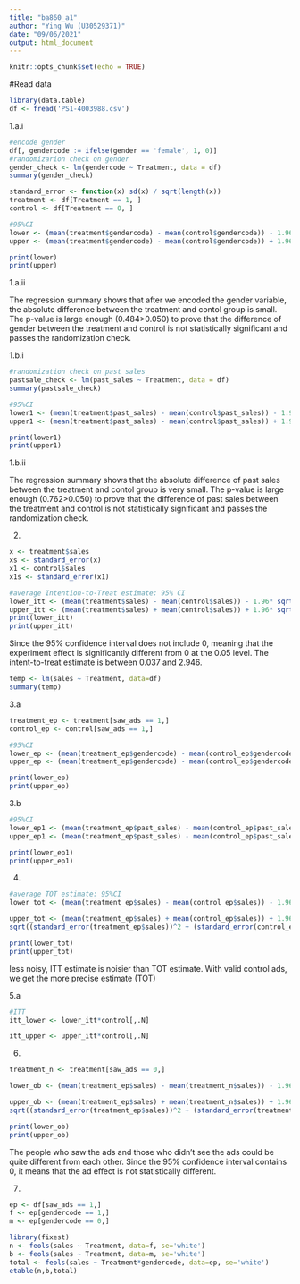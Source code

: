 ```yaml
---
title: "ba860_a1"
author: "Ying Wu (U30529371)"
date: "09/06/2021"
output: html_document
---
```


```r
knitr::opts_chunk$set(echo = TRUE)
```
#Read data
```r
library(data.table)
df <- fread('PS1-4003988.csv')
```
1.a.i
```r
#encode gender
df[, gendercode := ifelse(gender == 'female', 1, 0)]
#randomizarion check on gender
gender_check <- lm(gendercode ~ Treatment, data = df)
summary(gender_check)
```
```r
standard_error <- function(x) sd(x) / sqrt(length(x))
treatment <- df[Treatment == 1, ]
control <- df[Treatment == 0, ]

#95%CI
lower <- (mean(treatment$gendercode) - mean(control$gendercode)) - 1.96* sqrt((standard_error(treatment$gendercode))^2 + (standard_error(control$gendercode))^2)
upper <- (mean(treatment$gendercode) - mean(control$gendercode)) + 1.96* sqrt((standard_error(treatment$gendercode))^2 + (standard_error(control$gendercode))^2)

print(lower)
print(upper)
```

1.a.ii

The regression summary shows that after we encoded the gender variable, the absolute difference between the treatment and contol group is small. The p-value is large enough (0.484>0.050) to prove that the difference of gender between the treatment and control is not statistically significant and passes the randomization check. 

1.b.i
```r
#randomization check on past sales
pastsale_check <- lm(past_sales ~ Treatment, data = df)
summary(pastsale_check)
```
```r
#95%CI
lower1 <- (mean(treatment$past_sales) - mean(control$past_sales)) - 1.96* sqrt((standard_error(treatment$past_sales))^2 + (standard_error(control$past_sales))^2)
upper1 <- (mean(treatment$past_sales) - mean(control$past_sales)) + 1.96* sqrt((standard_error(treatment$past_sales))^2 + (standard_error(control$past_sales))^2)

print(lower1)
print(upper1)
```

1.b.ii

The regression summary shows that the absolute difference of past sales between the treatment and contol group is very small. The p-value is large enough (0.762>0.050) to prove that the difference of past sales between the treatment and control is not statistically significant and passes the randomization check. 

2.
```r
x <- treatment$sales
xs <- standard_error(x)
x1 <- control$sales
x1s <- standard_error(x1)

#average Intention-to-Treat estimate: 95% CI
lower_itt <- (mean(treatment$sales) - mean(control$sales)) - 1.96* sqrt(xs^2 + x1s^2)
upper_itt <- (mean(treatment$sales) + mean(control$sales)) + 1.96* sqrt(xs^2 + x1s^2)
print(lower_itt)
print(upper_itt)
```
Since the 95% confidence interval does not include 0, meaning that the experiment effect is significantly different from 0 at the 0.05 level. The intent-to-treat estimate is between 0.037 and 2.946. 

```r
temp <- lm(sales ~ Treatment, data=df)
summary(temp)
```

3.a
```r
treatment_ep <- treatment[saw_ads == 1,]
control_ep <- control[saw_ads == 1,]

#95%CI
lower_ep <- (mean(treatment_ep$gendercode) - mean(control_ep$gendercode)) - 1.96* sqrt((standard_error(treatment_ep$gendercode))^2 + (standard_error(control_ep$gendercode))^2)
upper_ep <- (mean(treatment_ep$gendercode) - mean(control_ep$gendercode)) + 1.96* sqrt((standard_error(treatment_ep$gendercode))^2 + (standard_error(control_ep$gendercode))^2)

print(lower_ep)
print(upper_ep)
```

3.b
```r
#95%CI
lower_ep1 <- (mean(treatment_ep$past_sales) - mean(control_ep$past_sales)) - 1.96* sqrt((standard_error(treatment_ep$past_sales))^2 + (standard_error(control_ep$past_sales))^2)
upper_ep1 <- (mean(treatment_ep$past_sales) - mean(control_ep$past_sales)) + 1.96* sqrt((standard_error(treatment_ep$past_sales))^2 + (standard_error(control_ep$past_sales))^2)

print(lower_ep1)
print(upper_ep1)
```

4.
```r
#average TOT estimate: 95%CI
lower_tot <- (mean(treatment_ep$sales) - mean(control_ep$sales)) - 1.96* sqrt((standard_error(treatment_ep$sales))^2 + (standard_error(control_ep$sales))^2)

upper_tot <- (mean(treatment_ep$sales) + mean(control_ep$sales)) + 1.96*
sqrt((standard_error(treatment_ep$sales))^2 + (standard_error(control_ep$sales))^2)

print(lower_tot)
print(upper_tot)
```
less noisy, ITT estimate is noisier than TOT estimate. With valid control ads, we get the more precise estimate (TOT)

5.a
```r
#ITT
itt_lower <- lower_itt*control[,.N]

itt_upper <- upper_itt*control[,.N]
```

6.
```r
treatment_n <- treatment[saw_ads == 0,]

lower_ob <- (mean(treatment_ep$sales) - mean(treatment_n$sales)) - 1.96* sqrt((standard_error(treatment_ep$sales))^2 + (standard_error(treatment_n$sales))^2)

upper_ob <- (mean(treatment_ep$sales) + mean(treatment_n$sales)) + 1.96*
sqrt((standard_error(treatment_ep$sales))^2 + (standard_error(treatment_n$sales))^2)

print(lower_ob)
print(upper_ob)
```
The people who saw the ads and those who didn't see the ads could be quite different from each other. Since the 95% confidence interval contains 0, it means that the ad effect is not statistically different. 

7.
```r
ep <- df[saw_ads == 1,]
f <- ep[gendercode == 1,]
m <- ep[gendercode == 0,]
```


```r
library(fixest)
n <- feols(sales ~ Treatment, data=f, se='white')
b <- feols(sales ~ Treatment, data=m, se='white')
total <- feols(sales ~ Treatment*gendercode, data=ep, se='white')
etable(n,b,total)
```



































